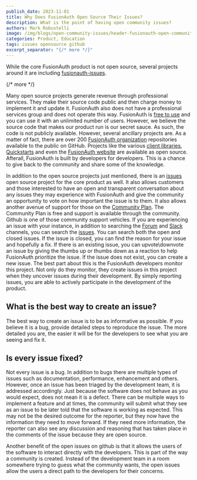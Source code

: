 ```yaml
---
publish_date: 2023-11-01
title: Why Does FusionAuth Open Source Their Issues?
description: What is the point of having open community issues?
authors: Mark Robustelli
image: /img/blogs/open-community-issues/header-fusionauth-open-community-issues.png
categories: Product, Education
tags: issues opensource github
excerpt_separator: "{/* more */}"
---
```


While the core FusionAuth product is not open source, several projects around it are including [fusionauth-issues](https://github.com/FusionAuth/fusionauth-issues).

{/* more */} 

Many open source projects generate revenue through professional services. They make their source code public and then charge money to implement it and update it. FusionAuth also does not have a professional services group and does not operate this way. FusionAuth is [free to use](https://fusionauth.io/download) and you can use it with an unlimited number of users. However, we believe the source code that makes our product run is our secret sauce.  As such, the code is not publicly available. However, several ancillary projects are. As a matter of fact, there are over 200 [FusionAuth organization](https://github.com/FusionAuth) repositories available to the public on GitHub. Projects like the various [client libraries](https://fusionauth.io/docs/v1/tech/client-libraries/), [Quickstarts](https://fusionauth.io/docs/quickstarts/) and even the [FusionAuth website](https://github.com/FusionAuth/fusionauth-site) are available as open source. Afterall, FusionAuth is built by developers for developers.  This is a chance to give back to the community and share some of the knowledge.
 
In addition to the open source projects just mentioned, there is an [issues]( https://github.com/FusionAuth/fusionauth-issues) open source project for the core product as well. It also allows customers and those interested to have an open and transparent conversation about any issues they may experience with FusionAuth and give the community an opportunity to vote on how important the issue is to them.  It also allows another avenue of support for those on the [Community Plan](https://fusionauth.io/pricing?step=plan&hosting=self-hosting). The Community Plan is free and support is available through the community. Github is one of those community support vehicles. If you are experiencing an issue with your instance, in addition to searching the [Forum](https://fusionauth.io/community/forum/) and [Slack](https://join.slack.com/t/fusionauth/shared_invite/zt-6ykfov9u-MTwA1A6ptv0Gr6KcFBVG4w) channels, you can search the [issues](https://github.com/FusionAuth/fusionauth-issues/issues).  You can search both the open and closed issues.  If the issue is closed, you can find the reason for your issue and hopefully a fix. If there is an existing issue, you can upvote\downvote an issue by giving the thumbs up or thumbs down as a reaction to help FusionAuth prioritize the issue. If the issue does not exist, you can create a new issue. The best part about this is the FusionAuth developers monitor this project. Not only do they monitor, they create issues in this project when they uncover issues during their development. By simply reporting issues, you are able to actively participate in the development of the product. 

## What is the best way to create an issue? 

The best way to create an issue is to be as informative as possible. If you believe it is a bug, provide detailed steps to reproduce the issue. The more detailed you are, the easier it will be for the developers to see what you are seeing and fix it. 

## Is every issue fixed? 

Not every issue is a bug. In addition to bugs there are multiple types of issues such as documentation, performance, enhancement and others. However, once an issue has been triaged by the development team, it is addressed accordingly. Just because the software does not behave as you would expect, does not mean it is a defect. There can be multiple ways to implement a feature and at times, the community will submit what they see as an issue to be later told that the software is working as expected. This may not be the desired outcome for the reporter, but they now have the information they need to move forward. If they need more information, the reporter can also see any discussion and reasoning that has taken place in the comments of the issue because they are open source.

Another benefit of the open issues on github is that it allows the users of the software to interact directly with the developers. This is part of the way a community is created. Instead of the development team in a room somewhere trying to guess what the community wants, the open issues allow the users a direct path to the developers for their concerns. 


